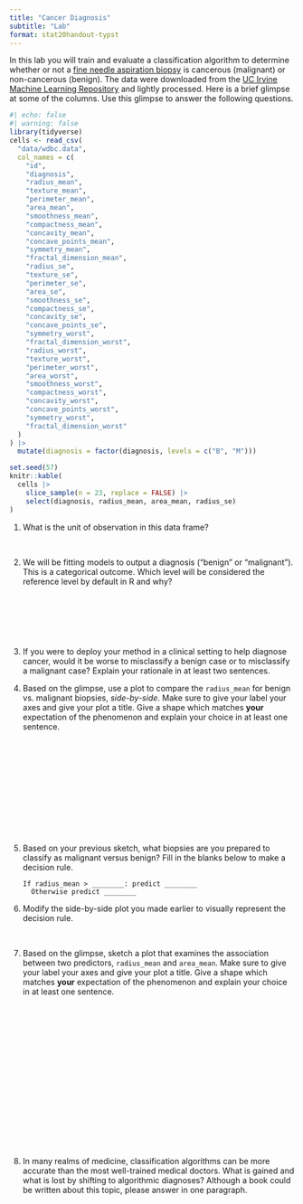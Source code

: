 ```yaml
---
title: "Cancer Diagnosis"
subtitle: "Lab"
format: stat20handout-typst
---
```


In this lab you will train and evaluate a classification algorithm to determine whether or not a [fine needle aspiration biopsy](https://en.wikipedia.org/wiki/Fine-needle_aspiration) is cancerous (malignant) or non-cancerous (benign). The data were downloaded from the [UC Irvine Machine Learning Repository](https://archive.ics.uci.edu/ml/datasets/Breast+Cancer+Wisconsin+%28Diagnostic%29) and lightly processed. Here is a brief glimpse at some of the columns. Use this glimpse to answer the following questions. 

```r
#| echo: false
#| warning: false
library(tidyverse)
cells <- read_csv(
  "data/wdbc.data",
  col_names = c(
    "id",
    "diagnosis",
    "radius_mean",
    "texture_mean",
    "perimeter_mean",
    "area_mean",
    "smoothness_mean",
    "compactness_mean",
    "concavity_mean",
    "concave_points_mean",
    "symmetry_mean",
    "fractal_dimension_mean",
    "radius_se",
    "texture_se",
    "perimeter_se",
    "area_se",
    "smoothness_se",
    "compactness_se",
    "concavity_se",
    "concave_points_se",
    "symmetry_worst",
    "fractal_dimension_worst",
    "radius_worst",
    "texture_worst",
    "perimeter_worst",
    "area_worst",
    "smoothness_worst",
    "compactness_worst",
    "concavity_worst",
    "concave_points_worst",
    "symmetry_worst",
    "fractal_dimension_worst"
  )
) |>
  mutate(diagnosis = factor(diagnosis, levels = c("B", "M")))

set.seed(57)
knitr::kable(
  cells |>
    slice_sample(n = 23, replace = FALSE) |>
    select(diagnosis, radius_mean, area_mean, radius_se)
)
```


@.  What is the unit of observation in this data frame?

\

@. We will be fitting models to output a diagnosis ("benign" or "malignant"). This is a categorical outcome. Which level will be considered the reference level by default in R and why?

\

\

\

@.  If you were to deploy your method in a clinical setting to help diagnose cancer, would it be worse to misclassify a benign case or to misclassify a malignant case? Explain your rationale in at least two sentences.

\newpage


@.  Based on the glimpse, use a plot to compare the `radius_mean` for benign vs. malignant biopsies, *side-by-side*. Make sure to give your label your axes and give your plot a title. Give a shape which matches **your** expectation of the phenomenon and explain your choice in at least one sentence.


\
\
\
\
\
\
\
\
\
\

@.  Based on your previous sketch, what biopsies are you prepared to classify as malignant versus benign? Fill in the blanks below to make a decision rule. 

    ```
If radius_mean > ________: predict ________
  Otherwise predict ________
    ```

@. Modify the side-by-side plot you made earlier to visually represent the decision rule. 

\




@. Based on the glimpse, sketch a plot that examines the association between two predictors, `radius_mean` and `area_mean`. Make sure to give your label your axes and give your plot a title. Give a shape which matches **your** expectation of the phenomenon and explain your choice in at least one sentence.


\
\
\
\
\
\
\
\
\
\
\
\
\
\
\



<!---
@. Based on the glimpse, sketch a single plot that examines the association between `radius_mean` and `radius_sd` separately for each diagnosis (hint: there should be *three* variables depicted on your plot). Give a shape which matches **your** expectation of the phenomenon and explain your choice in at least one sentence. Do you think the relationship between `radius_mean` and `area_mean` will be different for each diagnosis, and why? Explain in at least once sentence.

\

\

\

\

\

\
--->

@. In many realms of medicine, classification algorithms can be more accurate than the most well-trained medical doctors. What is gained and what is lost by shifting to algorithmic diagnoses? Although a book could be written about this topic, please answer in one paragraph.

\

\

\






